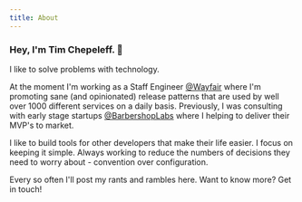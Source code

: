 ```yaml
---
title: About
---
```


### Hey, I'm Tim Chepeleff. 👋

I like to solve problems with technology.

At the moment I'm working as a Staff Engineer [@Wayfair](https://tech.wayfair.com/) where I'm promoting sane (and opinionated) release patterns that are used by well over 1000 different services on a daily basis. Previously, I was consulting with early stage startups [@BarbershopLabs](http://barbershoplabs.com/) where I helping to deliver their MVP's to market.

I like to build tools for other developers that make their life easier. I focus on keeping it simple. Always working to reduce the numbers of decisions they need to worry about - convention over configuration.

Every so often I'll post my rants and rambles here. Want to know more?  Get in touch!
